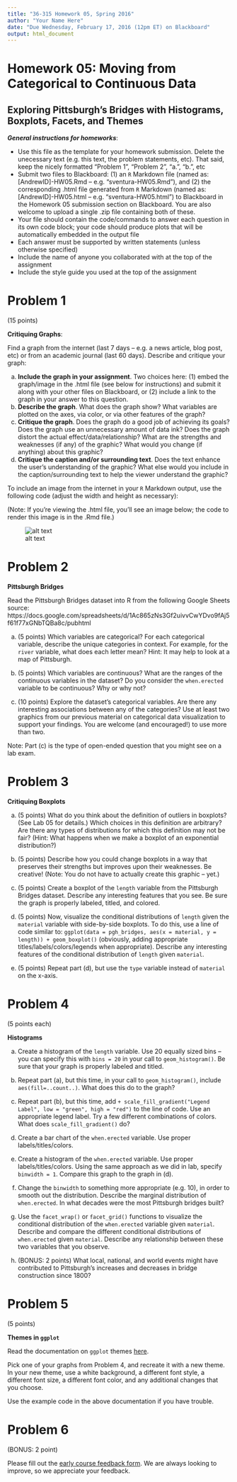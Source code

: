 ```yaml
---
title: "36-315 Homework 05, Spring 2016"
author: "Your Name Here"
date: "Due Wednesday, February 17, 2016 (12pm ET) on Blackboard"
output: html_document
---
```


#  Homework 05:  Moving from Categorical to Continuous Data

##  Exploring Pittsburgh's Bridges with Histograms, Boxplots, Facets, and Themes

***General instructions for homeworks***: 

+  Use this file as the template for your homework submission.  Delete the unecessary text (e.g. this text, the problem statements, etc).  That said, keep the nicely formatted "Problem 1", "Problem 2", "a.", "b.", etc
+  Submit two files to Blackboard:  (1) an `R` Markdown file (named as:  [AndrewID]-HW05.Rmd -- e.g. "sventura-HW05.Rmd"), and (2) the corresponding .html file generated from `R` Markdown (named as:  [AndrewID]-HW05.html -- e.g. "sventura-HW05.html") to Blackboard in the Homework 05 submission section on Blackboard.  You are also welcome to upload a single .zip file containing both of these.
+  Your file should contain the code/commands to answer each question in its own code block; your code should produce plots that will be automatically embedded in the output file
+  Each answer must be supported by written statements (unless otherwise specified)
+  Include the name of anyone you collaborated with at the top of the assignment
+  Include the style guide you used at the top of the assignment

#  Problem 1

(15 points) 

**Critiquing Graphs**:

Find a graph from the internet (last 7 days -- e.g. a news article, blog post, etc) or from an academic journal (last 60 days).  Describe and critique your graph:

a.  **Include the graph in your assignment**.  Two choices here:  (1) embed the graph/image in the .html file (see below for instructions) and submit it along with your other files on Blackboard, or (2) include a link to the graph in your answer to this question.
b.  **Describe the graph**.  What does the graph show?  What variables are plotted on the axes, via color, or via other features of the graph?
c.  **Critique the graph**.  Does the graph do a good job of achieving its goals?  Does the graph use an unnecessary amount of data ink?  Does the graph distort the actual effect/data/relationship?  What are the strengths and weaknesses (if any) of the graphic?  What would you change (if anything) about this graphic?
d.  **Critique the caption and/or surrounding text**.  Does the text enhance the user's understanding of the graphic?  What else would you include in the caption/surrounding text to help the viewer understand the graphic?

To include an image from the internet in your `R` Markdown output, use the following code (adjust the width and height as necessary):

(Note:  If you're viewing the .html file, you'll see an image below; the code to render this image is in the .Rmd file.)

<div style="width:400px">
![alt text](bridges.jpg)
</div>


#  Problem 2

**Pittsburgh Bridges**

Read the Pittsburgh Bridges dataset into R from the following Google Sheets source:  https://docs.google.com/spreadsheets/d/1Ac865zNs3Gf2uivvCwYDvo9fAj5f61f77xGNbTQBa8c/pubhtml

a.  (5 points)  Which variables are categorical?  For each categorical variable, describe the unique categories in context.  For example, for the `river` variable, what does each letter mean?  Hint:  It may help to look at a map of Pittsburgh.

b.  (5 points)  Which variables are continuous?  What are the ranges of the continuous variables in the dataset?  Do you consider the `when.erected` variable to be continuous?  Why or why not?

c.  (10 points)  Explore the dataset's categorical variables.  Are there any interesting associations between any of the categories?  Use at least two graphics from our previous material on categorical data visualization to support your findings.  You are welcome (and encouraged!) to use more than two.

Note:  Part (c) is the type of open-ended question that you might see on a lab exam.


#  Problem 3

**Critiquing Boxplots**

a.  (5 points)  What do you think about the definition of outliers in boxplots?  (See Lab 05 for details.)  Which choices in this definition are arbitrary?  Are there any types of distributions for which this definition may not be fair?  (Hint:  What happens when we make a boxplot of an exponential distribution?)

b.  (5 points)  Describe how you could change boxplots in a way that preserves their strengths but improves upon their weaknesses.  Be creative!  (Note:  You do not have to actually create this graphic -- yet.)

c.  (5 points)  Create a boxplot of the `length` variable from the Pittsburgh Bridges dataset.  Describe any interesting features that you see.  Be sure the graph is properly labeled, titled, and colored.

d.  (5 points)  Now, visualize the conditional distributions of `length` given the `material` variable with side-by-side boxplots.  To do this, use a line of code similar to:  `ggplot(data = pgh_bridges, aes(x = material, y = length)) + geom_boxplot()` (obviously, adding appropriate titles/labels/colors/legends when appropriate).  Describe any interesting features of the conditional distribution of `length` given `material`.

e.  (5 points)  Repeat part (d), but use the `type` variable instead of `material` on the x-axis.  


#  Problem 4

(5 points each)

**Histograms**

a.  Create a histogram of the `length` variable.  Use 20 equally sized bins -- you can specify this with `bins = 20` in your call to `geom_histogram()`.  Be sure that your graph is properly labeled and titled.  

b.  Repeat part (a), but this time, in your call to `geom_histogram()`, include `aes(fill=..count..)`.  What does this do to the graph?  

c.  Repeat part (b), but this time, add `+ scale_fill_gradient("Legend Label", low = "green", high = "red")` to the line of code.  Use an appropriate legend label.  Try a few different combinations of colors.  What does `scale_fill_gradient()` do?

d.  Create a bar chart of the `when.erected` variable.  Use proper labels/titles/colors.

e.  Create a histogram of the `when.erected` variable.  Use proper labels/titles/colors.  Using the same approach as we did in lab, specify `binwidth = 1`.  Compare this graph to the graph in (d).

f.  Change the `binwidth` to something more appropriate (e.g. 10), in order to smooth out the distribution.  Describe the marginal distribution of `when.erected`.  In what decades were the most Pittsburgh bridges built?  

g.  Use the `facet_wrap()` or `facet_grid()` functions to visualize the conditional distribution of the `when.erected` variable given `material`.  Describe and compare the different conditional distributions of `when.erected` given `material`.  Describe any relationship between these two variables that you observe.  

h.  (BONUS:  2 points)  What local, national, and world events might have contributed to Pittsburgh's increases and decreases in bridge construction since 1800?


#  Problem 5

(5 points)

**Themes in `ggplot`**

Read the documentation on `ggplot` themes [here](http://docs.ggplot2.org/dev/vignettes/themes.html).

Pick one of your graphs from Problem 4, and recreate it with a new theme.  In your new theme, use a white background, a different font style, a different font size, a different font color, and any additional changes that you choose.

Use the example code in the above documentation if you have trouble.


#  Problem 6

(BONUS:  2 point)

Please fill out the [early course feedback form](https://docs.google.com/forms/d/13bEjS4WIs-8iIyHN2f8AEFifdEEg3rZMqKfbtSCAkSw/viewform?usp=send_form).  We are always looking to improve, so we appreciate your feedback.


